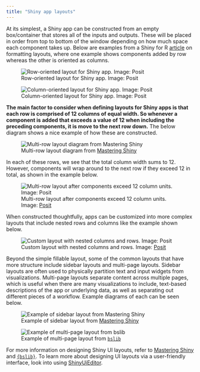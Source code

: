 ```yaml
---
title: "Shiny app layouts"
---
```


At its simplest, a Shiny app can be constructed from an empty box/container that stores all of the inputs and outputs. These will be placed in order from top to bottom of the window depending on how much space each component takes up. Below are examples from a Shiny for R [article](https://shiny.posit.co/r/articles/build/layout-guide/) on formatting layouts, where one example shows components added by row whereas the other is oriented as columns.

![Row-oriented layout for Shiny app. Image: Posit](https://shiny.posit.co/r/articles/build/layout-guide/rows.png)

![Column-oriented layout for Shiny app. Image: Posit](https://shiny.posit.co/r/articles/build/layout-guide/columns.png)

**The main factor to consider when defining layouts for Shiny apps is that each row is comprised of 12 columns of equal width. So whenever a component is added that exceeds a value of 12 when including the preceding components, it is move to the next row down.** The below diagram shows a nice example of how these are constructed.

![Multi-row layout diagram from [Mastering Shiny](https://mastering-shiny.org/action-layout.html#multi-row)](https://mastering-shiny.org/diagrams/action-layout/multirow.png)


In each of these rows, we see that the total column width sums to 12. However, components will wrap around to the next row if they exceed 12 in total, as shown in the example below.

![Multi-row layout after components exceed 12 column units. Image: [Posit](https://shiny.posit.co/r/articles/build/layout-guide/)](https://shiny.posit.co/r/articles/build/layout-guide/column-wrap.png)


When constructed thoughtfully, apps can be customized into more complex layouts that include nested rows and columns like the example shown below.

![Custom layout with nested columns and rows. Image: [Posit](https://shiny.posit.co/r/articles/build/layout-guide/)](https://shiny.posit.co/r/articles/build/layout-guide/mixed.png)


Beyond the simple fillable layout, some of the common layouts that have more structure include sidebar layouts and multi-page layouts. Sidebar layouts are often used to physically partition text and input widgets from visualizations. Multi-page layouts separate content across multiple pages, which is useful when there are many visualizations to include, text-based descriptions of the app or underlying data, as well as separating out different pieces of a workflow. Example diagrams of each can be seen below.

![Example of sidebar layout from [Mastering Shiny](https://mastering-shiny.org/action-layout.html#page-with-sidebar)](https://mastering-shiny.org/diagrams/action-layout/sidebar.png)

![Example of multi-page layout from [`bslib`](https://rstudio.github.io/bslib/reference/navset.html#page-navbar-)](https://rstudio.github.io/bslib/reference/figures/page-navbar.png)


For more information on designing Shiny UI layouts, refer to [Mastering Shiny](https://mastering-shiny.org/action-layout.html#multi-page-layouts) and [`{bslib}`](https://rstudio.github.io/bslib/articles/dashboards/index.html). To learn more about designing UI layouts via a user-friendly interface, look into using [ShinyUiEditor](https://rstudio.github.io/shinyuieditor/).